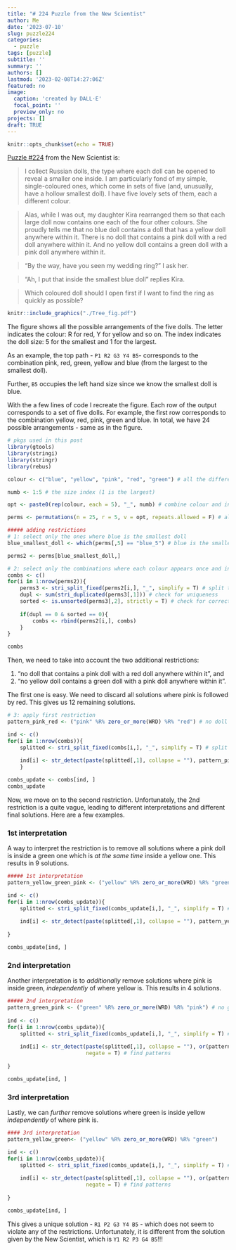 ```yaml
---
title: "# 224 Puzzle from the New Scientist"
author: Me
date: '2023-07-10'
slug: puzzle224
categories:
  - puzzle
tags: [puzzle]
subtitle: ''
summary: ''
authors: []
lastmod: '2023-02-08T14:27:06Z'
featured: no
image:
  caption: 'created by DALL·E'
  focal_point: ''
  preview_only: no
projects: []
draft: TRUE
---
```


```r
knitr::opts_chunk$set(echo = TRUE)
```

[Puzzle #224](https://www.newscientist.com/article/mg25834411-000-puzzle-224-can-you-find-the-ring-inside-the-russian-dolls/) from the New Scientist is:

> I collect Russian dolls, the type where each doll can be opened to reveal a smaller one inside. I am particularly fond of my simple, single-coloured ones, which come in sets of five (and, unusually, have a hollow smallest doll). I have five lovely sets of them, each a different colour.

> Alas, while I was out, my daughter Kira rearranged them so that each large doll now contains one each of the four other colours. She proudly tells me that no blue doll contains a doll that has a yellow doll anywhere within it. There is no doll that contains a pink doll with a red doll anywhere within it. And no yellow doll contains a green doll with a pink doll anywhere within it.

> “By the way, have you seen my wedding ring?” I ask her.

> “Ah, I put that inside the smallest blue doll” replies Kira.

> Which coloured doll should l open first if I want to find the ring as quickly as possible?

```r
knitr::include_graphics("./Tree_fig.pdf")
```

The figure shows all the possible arrangements of the five dolls. The letter indicates the colour: R for red, Y for yellow and so on. The index indicates the doll size: 5 for the smallest and 1 for the largest. 

As an example, the top path - `P1 R2 G3 Y4 B5`- corresponds to the combination pink, red, green, yellow and blue (from the largest to the smallest doll). 

Further, `B5` occupies the left hand size since we know the smallest doll is blue. 

With the a few lines of code I recreate the figure. Each row of the output corresponds to a set of five dolls. For example, the first row corresponds to the combination yellow, red, pink, green and blue. In total, we have 24 possible arrangements - same as in the figure.

```r
# pkgs used in this post
library(gtools)
library(stringi)
library(stringr)
library(rebus) 

colour <- c("blue", "yellow", "pink", "red", "green") # all the different colours

numb <- 1:5 # the size index (1 is the largest)

opt <- paste0(rep(colour, each = 5), "_", numb) # combine colour and index

perms <- permutations(n = 25, r = 5, v = opt, repeats.allowed = F) # all the combinations of 5 dolls

##### adding restrictions
# 1: select only the ones where blue is the smallest doll
blue_smallest_doll <- which(perms[,5] == "blue_5") # blue is the smallest doll

perms2 <- perms[blue_smallest_doll,]

# 2: select only the combinations where each colour appears once and indexes are sorted correctly 
combs <- c()
for(i in 1:nrow(perms2)){
    perms3 <- stri_split_fixed(perms2[i,], "_", simplify = T) # split the vectors into two
    dupl <- sum(stri_duplicated(perms3[,1])) # check for uniqueness
    sorted <- is.unsorted(perms3[,2], strictly = T) # check for correct order 
    
    if(dupl == 0 & sorted == 0){
        combs <- rbind(perms2[i,], combs)
    }
}

combs 
```

Then, we need to take into account the two additional restrictions:

1. "no doll that contains a pink doll with a red doll anywhere within it", and
2. "no yellow doll contains a green doll with a pink doll anywhere within it".

The first one is easy. We need to discard all solutions where pink is followed by red. This gives us 12 remaining solutions. 

```r
# 3: apply first restriction
pattern_pink_red <- ("pink" %R% zero_or_more(WRD) %R% "red") # no doll contains a pink with a red doll anywhere within it

ind <- c()
for(i in 1:nrow(combs)){
    splitted <- stri_split_fixed(combs[i,], "_", simplify = T) # split the vectors into two
    
    ind[i] <- str_detect(paste(splitted[,1], collapse = ""), pattern_pink_red, negate = T) # find patterns
    }

combs_update <- combs[ind, ]
combs_update
```

Now, we move on to the second restriction. Unfortunately, the 2nd restriction is a quite vague, leading to different interpretations and different final solutions. Here are a few examples.

### 1st interpretation 
A way to interpret the restriction is to remove all solutions where a pink doll is inside a green one which is *at the same time* inside a yellow one. This results in 9 solutions. 

```r
##### 1st interpretation 
pattern_yellow_green_pink <- ("yellow" %R% zero_or_more(WRD) %R% "green" %R% zero_or_more(WRD) %R% "pink") # no yellow doll contains a green doll with a pink inside it. 

ind <- c()
for(i in 1:nrow(combs_update)){
    splitted <- stri_split_fixed(combs_update[i,], "_", simplify = T) # split the vectors into two
    
    ind[i] <- str_detect(paste(splitted[,1], collapse = ""), pattern_yellow_green_pink, negate = T) # find patterns
    
}

combs_update[ind, ]
```

### 2nd interpretation 
Another interpretation is to *additionally* remove solutions where pink is inside green, *independently* of where yellow is. This results in 4 solutions. 

```r
##### 2nd interpretation 
pattern_green_pink <- ("green" %R% zero_or_more(WRD) %R% "pink") # no green doll with a pink doll anywhere within it
                              
ind <- c()
for(i in 1:nrow(combs_update)){
    splitted <- stri_split_fixed(combs_update[i,], "_", simplify = T) # split the vectors into two
    
    ind[i] <- str_detect(paste(splitted[,1], collapse = ""), or(pattern_yellow_green_pink, pattern_green_pink), 
                         negate = T) # find patterns
    
}

combs_update[ind, ]
```

### 3rd interpretation
Lastly, we can *further* remove solutions where green is inside yellow *independently* of where pink is. 

```r
#### 3rd interpretation
pattern_yellow_green<- ("yellow" %R% zero_or_more(WRD) %R% "green")

ind <- c()
for(i in 1:nrow(combs_update)){
    splitted <- stri_split_fixed(combs_update[i,], "_", simplify = T) # split the vectors into two
    
    ind[i] <- str_detect(paste(splitted[,1], collapse = ""), or(pattern_yellow_green_pink, pattern_green_pink, pattern_yellow_green), 
                         negate = T) # find patterns
    
}

combs_update[ind, ]
```

This gives a unique solution - `R1 P2 G3 Y4 B5` - which does not seem to violate any of the restrictions. Unfortunately, it is different from the solution given by the New Scientist, which is `Y1 R2 P3 G4 B5`!!! 

